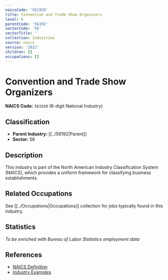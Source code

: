 ```yaml
---
naicsCode: '561920'
title: Convention and Trade Show Organizers
level: 6
parentCode: '56192'
sectorCode: '56'
sectorTitle: ''
collection: Industries
source: naics
version: '2022'
children: []
occupations: []
---
```

# Convention and Trade Show Organizers

**NAICS Code:** `561920` (6-digit National Industry)

## Classification

- **Parent Industry:** [[../56192|Parent]]
- **Sector:** 56

## Description

This industry is part of the North American Industry Classification System (NAICS), which provides a uniform framework for classifying business establishments.

## Related Occupations

See [[../Occupations|Occupations]] collection for jobs typically found in this industry.

## Statistics

*To be enriched with Bureau of Labor Statistics employment data*

## References

- [NAICS Definition](https://www.census.gov/naics/)
- [Industry Examples](https://www.census.gov/naics/2022NAICS/)
